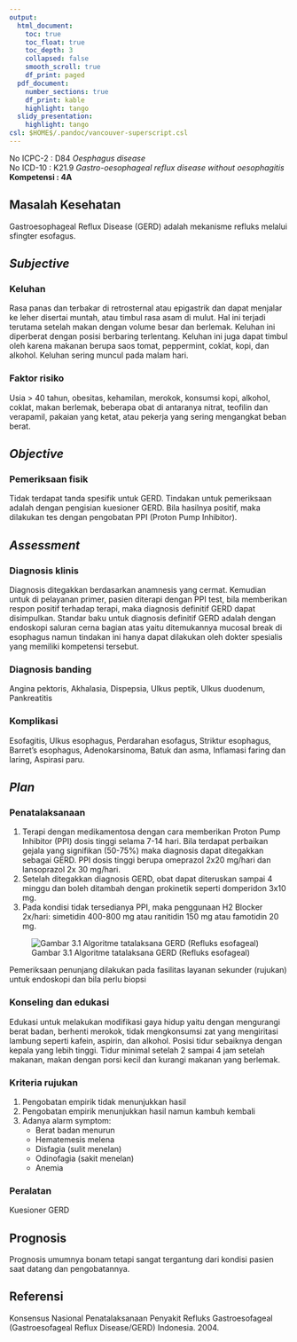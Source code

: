 ```yaml
---
output:
  html_document:
    toc: true
    toc_float: true
    toc_depth: 3
    collapsed: false
    smooth_scroll: true
    df_print: paged
  pdf_document:
    number_sections: true
    df_print: kable
    highlight: tango
  slidy_presentation:
    highlight: tango
csl: $HOME$/.pandoc/vancouver-superscript.csl
---
```


No ICPC-2	: D84 *Oesphagus disease*  
No ICD-10	: K21.9 *Gastro-oesophageal reflux disease without oesophagitis*  
**Kompetensi 	: 4A**

## Masalah Kesehatan

Gastroesophageal Reflux Disease (GERD) adalah mekanisme refluks melalui
sfingter esofagus.

## *Subjective*

### Keluhan

Rasa panas dan terbakar di retrosternal atau epigastrik dan dapat menjalar ke
leher disertai muntah, atau timbul rasa asam di mulut. Hal ini terjadi terutama
setelah makan dengan volume besar dan berlemak. Keluhan ini diperberat dengan
posisi berbaring terlentang. Keluhan ini juga dapat timbul oleh karena makanan
berupa saos tomat, peppermint, coklat, kopi, dan alkohol. Keluhan sering muncul
pada malam hari.

### Faktor risiko

Usia > 40 tahun, obesitas, kehamilan, merokok, konsumsi kopi, alkohol, coklat,
makan berlemak, beberapa obat di antaranya nitrat, teofilin dan verapamil,
pakaian yang ketat, atau pekerja yang sering mengangkat beban berat.

## *Objective*

### Pemeriksaan fisik

Tidak terdapat tanda spesifik untuk GERD. Tindakan untuk pemeriksaan adalah
dengan pengisian kuesioner GERD. Bila hasilnya positif, maka dilakukan tes
dengan pengobatan PPI (Proton Pump Inhibitor).

## *Assessment*

### Diagnosis klinis

Diagnosis ditegakkan berdasarkan anamnesis yang cermat. Kemudian untuk di
pelayanan primer, pasien diterapi dengan PPI test, bila memberikan respon
positif terhadap terapi, maka diagnosis definitif GERD dapat disimpulkan.
Standar baku untuk diagnosis definitif GERD adalah dengan endoskopi saluran
cerna bagian atas yaitu ditemukannya mucosal break di esophagus namun tindakan
ini hanya dapat dilakukan oleh dokter spesialis yang memiliki kompetensi
tersebut.

### Diagnosis banding

Angina pektoris, Akhalasia, Dispepsia, Ulkus peptik, Ulkus duodenum,
Pankreatitis

### Komplikasi

Esofagitis, Ulkus esophagus, Perdarahan esofagus, Striktur esophagus, Barret’s
esophagus, Adenokarsinoma, Batuk dan asma, Inflamasi faring dan laring,
Aspirasi paru.

## *Plan*

### Penatalaksanaan

1. Terapi dengan medikamentosa dengan cara memberikan Proton Pump Inhibitor
   (PPI) dosis tinggi selama 7-14 hari. Bila terdapat perbaikan gejala yang
   signifikan (50-75%) maka diagnosis dapat ditegakkan sebagai GERD. PPI dosis
   tinggi berupa omeprazol 2x20 mg/hari dan lansoprazol 2x 30 mg/hari.
2. Setelah ditegakkan diagnosis GERD, obat dapat diteruskan sampai 4 minggu dan
   boleh ditambah dengan prokinetik seperti domperidon 3x10 mg.
3. Pada kondisi tidak tersedianya PPI, maka penggunaan H2 Blocker 2x/hari:
   simetidin 400-800 mg atau ranitidin 150 mg atau famotidin 20 mg.

![Gambar 3.1 Algoritme tatalaksana GERD (Refluks esofageal)](https://github.com/lamurian/lamurian.github.io/blob/master/_fig/03_02_p_gerd01.png?raw=true)

Pemeriksaan penunjang dilakukan pada fasilitas layanan sekunder (rujukan) untuk
endoskopi dan bila perlu biopsi

### Konseling dan edukasi

Edukasi untuk melakukan modifikasi gaya hidup yaitu dengan mengurangi berat
badan, berhenti merokok, tidak mengkonsumsi zat yang mengiritasi lambung
seperti kafein, aspirin, dan alkohol. Posisi tidur sebaiknya dengan kepala yang
lebih tinggi. Tidur minimal setelah 2 sampai 4 jam setelah makanan, makan
dengan porsi kecil dan kurangi makanan yang berlemak.

### Kriteria rujukan

1. Pengobatan empirik tidak menunjukkan hasil
2. Pengobatan empirik menunjukkan hasil namun kambuh kembali
3. Adanya alarm symptom:
   * Berat badan menurun
   * Hematemesis melena
   * Disfagia (sulit menelan)
   * Odinofagia (sakit menelan)
   * Anemia

### Peralatan

Kuesioner GERD

## Prognosis

Prognosis umumnya bonam tetapi sangat tergantung dari kondisi pasien saat
datang dan pengobatannya.

## Referensi

Konsensus Nasional Penatalaksanaan Penyakit Refluks Gastroesofageal
(Gastroesofageal Reflux Disease/GERD) Indonesia. 2004.
